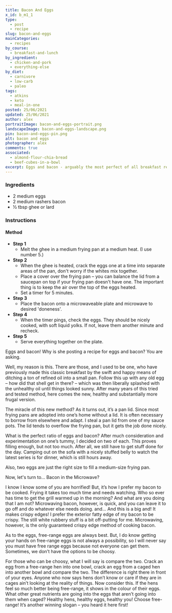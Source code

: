 ```yaml
---
title: Bacon And Eggs
x_id: b_m1_1
type:
  - post
  - recipe
slug: bacon-and-eggs
mainCategories: 
  - recipes
by_course:
  - breakfast-and-lunch
by_ingredient: 
  - chicken-and-pork
  - everything-else
by_diet: 
  - carnivore
  - low-carb
  - paleo
tags: 
  - atkins
  - keto
  - meal-in-one
posted: 25/06/2021
updated: 25/06/2021
author: alex
portraitImage: bacon-and-eggs-portrait.png
landscapeImage: bacon-and-eggs-landscape.png
pin: bacon-and-eggs-pin.png
alt: bacon and eggs
photographer: alex
comments: true  
associated:
  - almond-flour-chia-bread
  - beef-cubes-in-a-bowl
excerpt: Eggs and bacon - arguably the most perfect of all breakfast recipes.
---
```


<Ingredients>

### Ingredients

- 2 medium eggs
- 2 medium rashers bacon
- ½ tbsp ghee or lard

</Ingredients>

<Instructions>

### Instructions

#### Method

  - **Step 1**
    - Melt the ghee in a medium frying pan at a medium heat. (I use number 5.)
  - **Step 2**
    - When the ghee is heated, crack the eggs one at a time into separate areas of the pan, don't worry if the whites mix together.
    - Place a cover over the frying pan – you can balance the lid from a saucepan on top if your frying pan doesn't have one. The important thing is to keep the air over the top of the eggs heated. 
    - Set a timer for 5 minutes.
  - **Step 3**
    - Place the bacon onto a microwaveable plate and microwave to desired 'doneness'. 
  - **Step 4**
    - When the timer pings, check the eggs. They should be nicely cooked, with soft liquid yolks. If not, leave them another minute and recheck.
  - **Step 5**
    - Serve everything together on the plate.
      
</Instructions>

<PostBody>

Eggs and bacon! Why is she posting a recipe for eggs and bacon? You are asking.

Well, my reason is this.  There are those, and I used to be one, who have previously made this classic breakfast by the swift and happy means of ditching a ton of refined oil into a small pan. Follow this up with any old egg – how did that shell get in there? – which was then liberally splashed with the unhealthy oil until things looked sunny. After many years of this tried and tested method, here comes the new, healthy and substantially more frugal version.

The miracle of this new method? As it turns out, it’s a pan lid. Since most frying pans are adopted into one’s home without a lid. It is often necessary to borrow from elsewhere and adapt.  I steal a pan lid from one of my sauce pots. The lid tends to overflow the frying pan, but it gets the job done nicely.


What is the perfect ratio of eggs and bacon? After much consideration and experimentation on one’s tummy, I decided on two of each.  This proves filling enough, but not too much.  After all, we still have to get stuff done for the day.  Camping out on the sofa with a nicely stuffed belly to watch the latest series is for dinner, which is still hours away.

Also, two eggs are just the right size to fill a medium-size frying pan.

Now, let's turn to... Bacon in the Microwave?

I know I know some of you are horrified!  But, it’s how I prefer my bacon to be cooked.  Frying it takes too much time and needs watching.  Who so ever has time to get the grill warmed up in the morning? And what are you doing that I am not?  Microwaving bacon, however, is quick, and you can leave it to go off and do whatever else needs doing. and… And this is a big and! It makes crispy edges! I prefer the exterior fatty edge of my bacon to be crispy. The still white rubbery stuff is a bit off-putting for me.  Microwaving, however, is the only guaranteed crispy edge method of cooking bacon.

As to the eggs, free-range eggs are always best. But, I do know getting your hands on free-range eggs is not always a possibility, so I will never say you must have free range eggs because not everyone can get them. Sometimes, we don’t have the options to be choosy. 

For those who can be choosy, what I will say is compare the two. Crack an egg from a free-range hen into one bowl, crack an egg from a caged hen into another bowl and compare the two. The difference is right there in front of your eyes. Anyone who now says hens don’t know or care if they are in cages ain’t looking at the reality of things.  Now consider this. If the hens feel so much better being free-range, it shows in the colour of their eggs. What other great nutrients are going into the eggs that aren’t going into them when caged? Healthy hens, healthy eggs, healthy you! Choose free-range! It’s another winning slogan – you heard it here first!

</PostBody>
